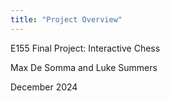 ```yaml
---
title: "Project Overview"
---
```


E155 Final Project: Interactive Chess

Max De Somma and Luke Summers

December 2024


